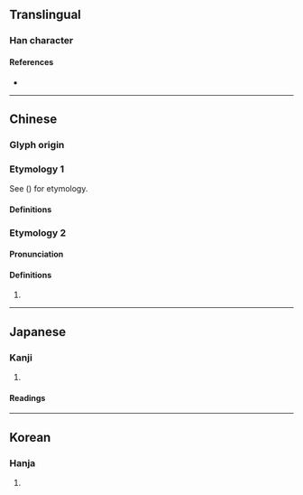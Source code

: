 {{also|棲}}
{{character info}}
==Translingual==

===Han character===
{{Han char|rn=75|rad=木|as=06|sn=10|four=41960|canj=DMCW|ids=⿰[[木]][[西]]}}

====References====
* {{Han ref|kx=0522.030|dkj=14693|dj=0910.110|hdz=21196.030|uh=6816|ud=26646|bh=D1E1|bd=53729}}

----

==Chinese==

===Glyph origin===
{{Han etym}}

===Etymology 1===
See {{och-l|西|tr=*s-nˤər}} ({{zh-ref|Baxter & Sagart, 2014}}) for etymology.

====Definitions====
{{zh-see|棲}}

===Etymology 2===
{{zh-forms|t2=棲}}

====Pronunciation====
{{zh-pron
|m=xī
|c=sai1
|cat=
}}

====Definitions====
{{zh-hanzi}}

# {{zh-only|栖栖}}

----

==Japanese==

===Kanji===
{{ja-kanji|grade=|rs=木06}}

# {{rfdef|ja|sort=木06}}

====Readings====
{{ja-readings
|goon=さい
|kanon=せい
|kun=す-む, すみか-
|nanori=す, すみ
}}

----

==Korean==

===Hanja===
{{ko-hanja|hangeul=서|eumhun=|rv=seo|mr=sŏ|y=se}}

# {{rfdef|ko|sort=木06}}